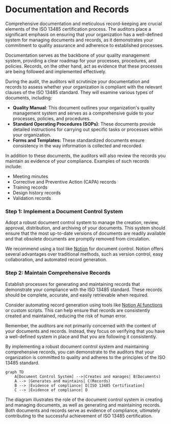 
# Documentation and Records

Comprehensive documentation and meticulous record-keeping are crucial elements of the ISO 13485 certification process. The auditors place a significant emphasis on ensuring that your organization has a well-defined system for managing documents and records, as it demonstrates your commitment to quality assurance and adherence to established processes.

<Callout emoji="✨">
Documentation serves as the backbone of your quality management system, providing a clear roadmap for your processes, procedures, and policies. Records, on the other hand, act as evidence that these processes are being followed and implemented effectively.
</Callout>

During the audit, the auditors will scrutinize your documentation and records to assess whether your organization is compliant with the relevant clauses of the ISO 13485 standard. They will examine various types of documents, including:

- **Quality Manual**: This document outlines your organization's quality management system and serves as a comprehensive guide to your processes, policies, and procedures.
- **Standard Operating Procedures (SOPs)**: These documents provide detailed instructions for carrying out specific tasks or processes within your organization.
- **Forms and Templates**: These standardized documents ensure consistency in the way information is collected and recorded.

In addition to these documents, the auditors will also review the records you maintain as evidence of your compliance. Examples of such records include:

- Meeting minutes
- Corrective and Preventive Action (CAPA) records
- Training records
- Design history records
- Validation records

<Steps>

### Step 1: Implement a Document Control System

Adopt a robust document control system to manage the creation, review, approval, distribution, and archiving of your documents. This system should ensure that the most up-to-date versions of documents are readily available and that obsolete documents are promptly removed from circulation.

We recommend using a tool like [Notion](/navigating-audit-process) for document control. Notion offers several advantages over traditional methods, such as version control, easy collaboration, and automated record generation.

### Step 2: Maintain Comprehensive Records

Establish processes for generating and maintaining records that demonstrate your compliance with the ISO 13485 standard. These records should be complete, accurate, and easily retrievable when required.

Consider automating record generation using tools like [Notion AI functions](/navigating-audit-process) or custom scripts. This can help ensure that records are consistently created and maintained, reducing the risk of human error.

</Steps>

<Callout emoji="📝">
Remember, the auditors are not primarily concerned with the content of your documents and records. Instead, they focus on verifying that you have a well-defined system in place and that you are following it consistently.
</Callout>

By implementing a robust document control system and maintaining comprehensive records, you can demonstrate to the auditors that your organization is committed to quality and adheres to the principles of the ISO 13485 standard.

```mermaid
graph TD
    A[Document Control System] -->|Creates and manages| B(Documents)
    A --> |Generates and maintains| C(Records)
    B --> |Evidence of compliance| D[ISO 13485 Certification]
    C --> |Evidence of compliance| D
```

The diagram illustrates the role of the document control system in creating and managing documents, as well as generating and maintaining records. Both documents and records serve as evidence of compliance, ultimately contributing to the successful achievement of ISO 13485 certification.